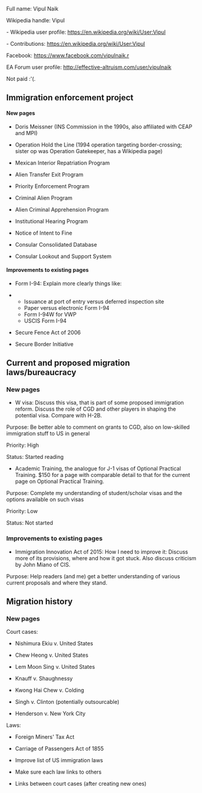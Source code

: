 Full name: Vipul Naik

Wikipedia handle: Vipul

- Wikipedia user profile: https://en.wikipedia.org/wiki/User:Vipul

- Contributions: https://en.wikipedia.org/wiki/User:Vipul

Facebook: https://www.facebook.com/vipulnaik.r

EA Forum user profile: http://effective-altruism.com/user/vipulnaik

Not paid :'(. 

== Immigration enforcement project ==

==== New pages ====

* Doris Meissner (INS Commission in the 1990s, also affiliated with CEAP and MPI)

* Operation Hold the Line (1994 operation targeting border-crossing; sister op was Operation Gatekeeper, has a Wikipedia page)

* Mexican Interior Repatriation Program

* Alien Transfer Exit Program

* Priority Enforcement Program

* Criminal Alien Program

* Alien Criminal Apprehension Program

* Institutional Hearing Program

* Notice of Intent to Fine

* Consular Consolidated Database

* Consular Lookout and Support System
 
==== Improvements to existing pages ====

* Form I-94: Explain more clearly things like:

** Issuance at port of entry versus deferred inspection site
** Paper versus electronic Form I-94
** Form I-94W for VWP
** USCIS Form I-94

* Secure Fence Act of 2006

* Secure Border Initiative

== Current and proposed migration laws/bureaucracy ==

=== New pages ===


* W visa: Discuss this visa, that is part of some proposed immigration reform. Discuss the role of CGD and other players in shaping the potential visa. Compare with H-2B.

Purpose: Be better able to comment on grants to CGD, also on low-skilled immigration stuff to US in general

Priority: High

Status: Started reading

* Academic Training, the analogue for J-1 visas of Optional Practical Training. $150 for a page with comparable detail to that for the current page on Optional Practical Training.

Purpose: Complete my understanding of student/scholar visas and the options available on such visas

Priority: Low

Status: Not started

=== Improvements to existing pages ===

* Immigration Innovation Act of 2015: How I need to improve it: Discuss more of its provisions, where and how it got stuck. Also discuss criticism by John Miano of CIS.

Purpose: Help readers (and me) get a better understanding of various current proposals and where they stand.



== Migration history ==

=== New pages ===

Court cases:

* Nishimura Ekiu v. United States

* Chew Heong v. United States

* Lem Moon Sing v. United States

* Knauff v. Shaughnessy

* Kwong Hai Chew v. Colding

* Singh v. Clinton (potentially outsourcable)

* Henderson v. New York City

Laws:

* Foreign Miners' Tax Act

* Carriage of Passengers Act of 1855

* Improve list of US immigration laws

* Make sure each law links to others

* Links between court cases (after creating new ones)